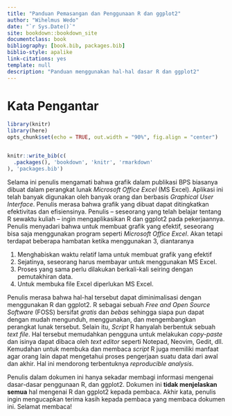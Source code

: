 ```yaml
---
title: "Panduan Pemasangan dan Penggunaan R dan ggplot2"
author: "Wihelmus Wedo"
date: "`r Sys.Date()`"
site: bookdown::bookdown_site
documentclass: book
bibliography: [book.bib, packages.bib]
biblio-style: apalike
link-citations: yes
template: null
description: "Panduan menggunakan hal-hal dasar R dan ggplot2"
---
```


# Kata Pengantar {-}

```r
library(knitr)
library(here)
opts_chunk$set(echo = TRUE, out.width = "90%", fig.align = "center")


knitr::write_bib(c(
  .packages(), 'bookdown', 'knitr', 'rmarkdown'
), 'packages.bib')

```

Selama ini penulis mengamati bahwa grafik dalam publikasi BPS biasanya dibuat dalam perangkat lunak *Microsoft Office Excel* (MS Excel).
Aplikasi ini telah banyak digunakan oleh banyak orang dan berbasis *Graphical User Interface*.
Penulis merasa bahwa grafik yang dibuat dapat ditingkatkan efektivitas dan efisiensinya.
Penulis -- seseorang yang telah belajar tentang R sewaktu kuliah -- ingin mengaplikasikan R dan ggplot2 pada pekerjaannya.
Penulis menyadari bahwa untuk membuat grafik yang efektif, seseorang bisa saja menggunakan program seperti *Microsoft Office Excel*. Akan tetapi terdapat beberapa hambatan ketika menggunakan 3, diantaranya

1. Menghabiskan waktu relatif lama untuk membuat grafik yang efektif
2. Sejatinya, seseorang harus membayar untuk menggunakan MS Excel.
3. Proses yang sama perlu dilakukan berkali-kali seiring dengan pemutakhiran data.
4. Untuk membuka file Excel diperlukan MS Excel.

Penulis merasa bahwa hal-hal tersebut dapat diminimalisasi dengan menggunakan R dan ggplot2.
R sebagai sebuah *Free and Open Source Software* (FOSS) bersifat *gratis* dan *bebas* sehingga siapa pun dapat dengan mudah mengunduh, menggunakan, dan mengembangkan perangkat lunak tersebut.
Selain itu, *Script* R hanyalah berbentuk sebuah *text file*.
Hal tersebut memudahkan pengguna untuk melakukan *copy-paste* dan isinya dapat dibaca oleh *text editor* seperti Notepad, Neovim, Gedit, dll.
Kemudahan untuk membuka dan membaca *script* R juga memiliki manfaat agar orang lain dapat mengetahui proses pengerjaan suatu data dari awal dan akhir.
Hal ini mendorong terbentuknya *reproducible analysis*.


Penulis dalam dokumen ini hanya sekadar membagi informasi mengenai dasar-dasar penggunaan R, dan ggplot2.
Dokumen ini **tidak menjelaskan semua** hal mengenai R dan ggplot2 kepada pembaca.
Akhir kata, penulis ingin mengucapkan terima kasih kepada pembaca yang membaca dokumen ini.
Selamat membaca!

